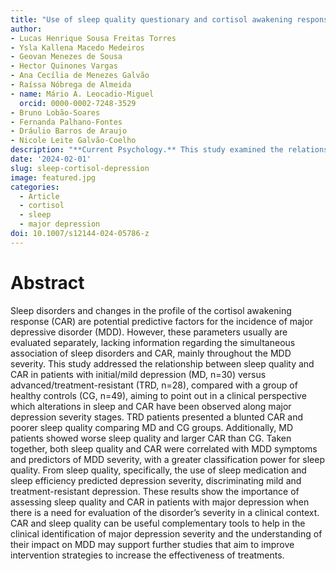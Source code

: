 ```yaml
---
title: "Use of sleep quality questionary and cortisol awakening response as complementary tools for the evaluation of major depression progression"
author: 
- Lucas Henrique Sousa Freitas Torres
- Ysla Kallena Macedo Medeiros
- Geovan Menezes de Sousa
- Hector Quinones Vargas
- Ana Cecília de Menezes Galvão
- Raíssa Nóbrega de Almeida
- name: Mário A. Leocadio-Miguel
  orcid: 0000-0002-7248-3529
- Bruno Lobão-Soares
- Fernanda Palhano-Fontes
- Dráulio Barros de Araujo
- Nicole Leite Galvão-Coelho
description: "**Current Psychology.** This study examined the relationship between sleep quality and cortisol awakening response (CAR) across major depression severity. Patients with treatment-resistant depression had poorer sleep and a blunted CAR, while those with mild depression showed worse sleep but an elevated CAR compared to healthy controls. Sleep quality, particularly sleep medication use and sleep efficiency, was a strong predictor of depression severity, highlighting its clinical relevance for assessing and managing major depressive disorder."
date: '2024-02-01'
slug: sleep-cortisol-depression
image: featured.jpg
categories:
  - Article
  - cortisol
  - sleep
  - major depression
doi: 10.1007/s12144-024-05786-z
---
```


# Abstract

Sleep disorders and changes in the profile of the cortisol awakening response (CAR) are potential predictive factors for the incidence of major depressive disorder (MDD). However, these parameters usually are evaluated separately, lacking information regarding the simultaneous association of sleep disorders and CAR, mainly throughout the MDD severity. This study addressed the relationship between sleep quality and CAR in patients with initial/mild depression (MD, n=30) versus advanced/treatment-resistant (TRD, n=28), compared with a group of healthy controls (CG, n=49), aiming to point out in a clinical perspective which alterations in sleep and CAR have been observed along major depression severity stages. TRD patients presented a blunted CAR and poorer sleep quality comparing MD and CG groups. Additionally, MD patients showed worse sleep quality and larger CAR than CG. Taken together, both sleep quality and CAR were correlated with MDD symptoms and predictors of MDD severity, with a greater classification power for sleep quality. From sleep quality, specifically, the use of sleep medication and sleep efficiency predicted depression severity, discriminating mild and treatment-resistant depression. These results show the importance of assessing sleep quality and CAR in patients with major depression when there is a need for evaluation of the disorder’s severity in a clinical context. CAR and sleep quality can be useful complementary tools to help in the clinical identification of major depression severity and the understanding of their impact on MDD may support further studies that aim to improve intervention strategies to increase the effectiveness of treatments.